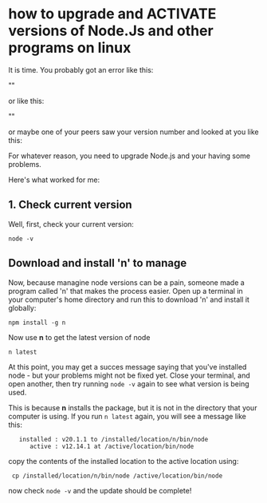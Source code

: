 # how to upgrade and ACTIVATE versions of Node.Js and other programs on linux

It is time.  You probably got an error like this: 

""

or like this:

""

or maybe one of your peers saw your version number and looked at you like this:

For whatever reason, you need to upgrade Node.js and your having some problems.

Here's what worked for me:

## 1. Check current version

Well, first, check your current version:

`node -v`

## Download and install 'n' to manage

Now, because managine node versions can be a pain, someone made a program called 'n' that makes the process easier.  Open up a terminal in your computer's home directory and run this to download 'n' and install it globally:

`npm install -g n`

Now use **n** to get the latest version of node

`n latest`

At this point, you may get a succes message saying that you've installed node - but your problems might not be fixed yet. Close your terminal, and open another, then try running `node -v` again to see what version is being used.

This is because **n** installs the package, but it is not in the directory that your computer is using.  If you run `n latest` again, you will see a message like this:

```
   installed : v20.1.1 to /installed/location/n/bin/node
      active : v12.14.1 at /active/location/bin/node
```

copy the contents of the installed location to the active location using:

` cp /installed/location/n/bin/node /active/location/bin/node`

now check `node -v` and the update should be complete!

 


